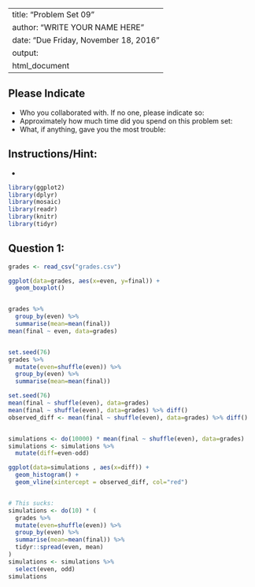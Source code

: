 
---
title: "Problem Set 09"
author: "WRITE YOUR NAME HERE"
date: "Due Friday, November 18, 2016"
output:
  html_document
---



## Please Indicate

* Who you collaborated with. If no one, please indicate so: 
* Approximately how much time did you spend on this problem set: 
* What, if anything, gave you the most trouble: 



## Instructions/Hint:

* 

```r
library(ggplot2)
library(dplyr)
library(mosaic)
library(readr)
library(knitr)
library(tidyr)
```



## Question 1:

```r
grades <- read_csv("grades.csv")

ggplot(data=grades, aes(x=even, y=final)) +
  geom_boxplot()


grades %>% 
  group_by(even) %>% 
  summarise(mean=mean(final))
mean(final ~ even, data=grades)


set.seed(76)
grades %>% 
  mutate(even=shuffle(even)) %>%   
  group_by(even) %>% 
  summarise(mean=mean(final))

set.seed(76)
mean(final ~ shuffle(even), data=grades)
mean(final ~ shuffle(even), data=grades) %>% diff()
observed_diff <- mean(final ~ shuffle(even), data=grades) %>% diff()


simulations <- do(10000) * mean(final ~ shuffle(even), data=grades)
simulations <- simulations %>% 
  mutate(diff=even-odd)

ggplot(data=simulations , aes(x=diff)) +
  geom_histogram() +
  geom_vline(xintercept = observed_diff, col="red")


# This sucks:
simulations <- do(10) * (
  grades %>% 
  mutate(even=shuffle(even)) %>% 
  group_by(even) %>% 
  summarise(mean=mean(final)) %>% 
  tidyr::spread(even, mean)
)
simulations <- simulations %>% 
  select(even, odd)
simulations







```

